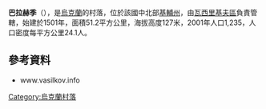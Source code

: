 {{coord|50|6|39|N|30|22|25|E|scale:30000|display=title}}

'''巴拉赫季'''（{{lang-uk|Барахти}}），是[[烏克蘭|烏克蘭]]的村落，位於該國中北部[[基輔州|基輔州]]，由[[瓦西里基夫區|瓦西里基夫區]]負責管轄，始建於1501年，面積51.2平方公里，海拔高度127米，2001年人口1,235，人口密度每平方公里24.1人。

==參考資料==
* www.vasilkov.info

{{Ukraine-geo-stub}}
[[Category:烏克蘭村落|Category:烏克蘭村落]]